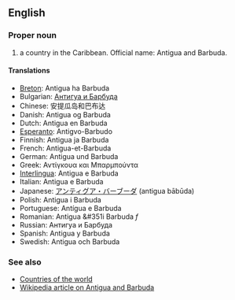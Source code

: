 ==English==

===Proper noun===

# a country in the Caribbean. Official name: Antigua and Barbuda.

====Translations====
*[[Breton]]: Antigua ha Barbuda
*Bulgarian: [[Антигуа и Барбуда]]
*Chinese: 安提瓜岛和巴布达
*Danish: Antigua og Barbuda
*Dutch: Antigua en Barbuda
*[[Esperanto]]: Antigvo-Barbudo
*Finnish: Antigua ja Barbuda
*French: Antigua-et-Barbuda
*German: Antigua und Barbuda
*Greek: Αντίγκουα και Μπαρμπούντα
*[[Interlingua]]: Antigua e Barbuda
*Italian: Antigua e Barbuda
*Japanese: [[アンティグア・バーブーダ]] (antigua bābūda)
*Polish: Antigua i Barbuda
*Portuguese: Antígua e Barbuda
*Romanian: Antigua &#351i Barbuda ''f''
*Russian: Антигуа и Барбуда
*Spanish: Antigua y Barbuda
*Swedish: Antigua och Barbuda

===See also===
*[[Countries of the world]]
*[[en:Antigua and Barbuda|Wikipedia article on Antigua and Barbuda]]